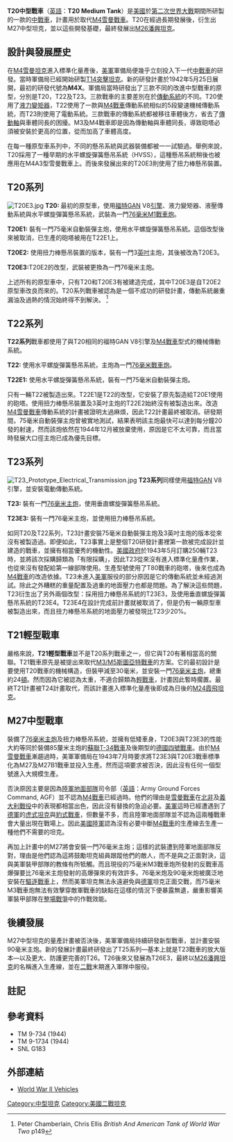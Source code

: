{{refimprove|time=2015-07-24T07:41:50+00:00}}
{{Infobox Weapon
|name=T20中型戰車 [[File:Flag_of_USA.svg|30px]]<br />T20 Medium Tank
|image=Image:T20_tank_pilot_at_Fisher_plant.png
|image_size=300px
|caption=一輛裝有垂直螺旋彈簧懸吊系統的T20
|origin={{flag|United States}}
|type=中戰車
|is_vehicle=yes
|service= 未服役
|designer= 
|design_date=
|manufacturer=
|unit_cost=
|production_date=
|number= 
|variants= T22<br />T23<br />T21
|weight=29.83公噸
|length=5.70公尺
|width=3.00公尺
|height=2.44公尺
|crew=5名(車長、炮手、裝填手、駕駛、副駕駛)
|armour=砲塔88/63/63(前/側/後)<br />車身63/50/38(前/側/後)
|primary_armament=[[M1_76毫米坦克炮|76毫米M1A1炮]]或<br />76毫米M1A2炮<br />備彈70發

|secondary_armament= 2 × [[.30-06春田步槍彈|.30-06]] [[白朗寧M1919中型機槍|白朗寧M1919]][[中型機槍|中型機槍]]<br /> 備彈6,000發 

|engine=福特 GAN V-8引擎
|engine_power=470匹
|pw_ratio=
|suspension=水平螺旋彈簧懸吊系統
|vehicle_range=160公里
|speed=每小時40公里}}

'''T20中型戰車'''（[[英語|英語]]：'''T20 Medium Tank'''）是[[美國|美國]]於[[第二次世界大戰|第二次世界大戰]]期間所研製的一款的[[中戰車|中戰車]]，計畫用於取代[[M4雪曼戰車|M4雪曼戰車]]。T20在經過長期發展後，衍生出M27中型坦克，並以這些開發基礎，最終發展出[[M26潘興坦克|M26潘興坦克]]。

== 設計與發展歷史 ==
在[[M4雪曼坦克|M4雪曼坦克]]進入標準化量產後，[[美軍|美軍]]軍備局便幾乎立刻投入下一代[[中戰車|中戰車]]的研發。當時軍備局已經開始研製[[T14突擊坦克|T14突擊坦克]]。新的研發計畫於1942年5月25日展開，最初的研發代號為'''M4X'''。軍備局當時研發出了三款不同的改進中型戰車的原型，分別是T20，T22及T23。三款戰車的主要差別在於[[傳動系統|傳動系統]]的不同。T20使用了[[液力變矩器|液力變矩器]]，T22使用了一款與[[M4戰車|M4戰車]]傳動系統相似的5段變速機械傳動系統，而T23則使用了電動系統。三款戰車的傳動系統都被移往車體後方，省去了[[传动轴|傳動軸]]與車體同長的困擾。M3及M4戰車即是因為傳動軸與車體同長，導致砲塔必須被安裝於更高的位置，從而加高了車體高度。

在每一種原型車系列中，不同的懸吊系統與武器裝備都被一一試驗過。舉例來說，T20採用了一種早期的水平螺旋彈簧懸吊系統（HVSS），這種懸吊系統稍後也被應用在M4A3型雪曼戰車上。而後來發展出來的T20E3則使用了扭力棒懸吊裝置。

== T20系列 ==
[[File:T20E3.jpg|right]]
'''T20: '''最初的原型車，使用[[福特|福特]]GAN V8[[引擎|引擎]]、液力變矩器、液壓傳動系統與水平螺旋彈簧懸吊系統，武裝為一門[[M1_76毫米坦克炮|76毫米M1戰車炮]]。

'''T20E1:''' 裝有一門75毫米自動裝彈主炮，使用水平螺旋彈簧懸吊系統。這個改型後來被取消，已生產的砲塔被用在T22E1上。

'''T20E2:''' 使用扭力棒懸吊裝置的版本，裝有一門3[[英吋|英吋]]主炮，其後被改為T20E3。

'''T20E3: '''T20E2的改型，武裝被更換為一門76毫米主炮。

上述所有的原型車中，只有T20和T20E3有被建造完成，其中T20E3是自T20E2原型車改良而來的。T20系列戰車被認為是一個不成功的研發計畫，傳動系統嚴重漏油及過熱的情況始終得不到解決。
<ref name="BATWW2">Peter Chamberlain, Chris Ellis ''British And American Tank of World War Two'' p149</ref>

== T22系列 ==
'''T22系列'''戰車都使用了與T20相同的福特GAN V8引擎及[[M4雪曼戰車|M4戰車]]型式的機械傳動系統。

'''T22:''' 使用水平螺旋彈簧懸吊系統，主炮為一門[[M1_76毫米坦克炮|76毫米戰車炮]]。

'''T22E1:''' 使用水平螺旋彈簧懸吊系統，裝有一門75毫米自動裝彈主炮。

只有一輛T22被製造出來。T22E1是T22的改型，它安裝了原先製造給T20E1使用的砲塔。使用扭力棒懸吊裝置及3英吋主炮的T22E2始終沒有被製造出來。改造[[M4雪曼戰車|M4雪曼戰車]]傳動系統的計畫被證明太過麻煩，因此T22計畫最終被取消。研發期間，75毫米自動裝彈主炮曾被實地測試，結果表明該主炮最快可以達到每分鐘20發的射速，然而該炮依然在1944年12月被放棄使用，原因是它不太可靠，而且當時發展大口徑主炮已成為優先目標。

== T23系列 ==
[[File:T23_Prototype_Electrical_Transmission.jpg|right]]
'''T23系列'''同樣使用[[福特|福特]]GAN V8引擎，並安裝電動傳動系統。

'''T23:''' 裝有一門[[M1_76毫米坦克炮|76毫米主炮]]，使用垂直螺旋彈簧懸吊系統。

'''T23E3:''' 裝有一門76毫米主炮，並使用扭力棒懸吊系統。

如同T20及T22系列，T23計畫安裝75毫米自動裝彈主炮及3英吋主炮的版本從來沒有被製造過。即便如此，T23事實上是整個T20研發計畫裡第一款被完成設計並建造的戰車，並擁有相當優秀的機動性。[[美國政府|美國政府]]於1943年5月訂購250輛T23時，並將該次採購歸類為「有限採購」，因此T23從來沒有進入標準化量產作業，也從來沒有發配給第一線部隊使用。生產型號使用了T80戰車的砲塔，後來也成為[[M4雪曼戰車|M4戰車]]的改造依據。T23未進入[[美軍|美軍]]服役的部分原因是它的傳動系統並未經過測試。除此之外糟糕的重量配置及過重的地面壓力也都是問題。為了解決這些問題，T23衍生出了另外兩個改型：採用扭力棒懸吊系統的T23E3，及使用垂直螺旋彈簧懸吊系統的T23E4。T23E4在設計完成前計畫就被取消了，但是仍有一輛原型車被製造出來，而且扭力棒懸吊系統的地面壓力被發現比T23少20%。

== T21輕型戰車 ==
嚴格來說，'''T21輕型戰車'''並不是T20系列戰車之一，但它與T20有著相當高的關聯。T21戰車原先是被提出來取代[[M3/M5斯圖亞特戰車|M3/M5斯圖亞特戰車]]的方案。它的最初設計是要使用T20戰車的機械構造，但裝甲減至30毫米，並安裝一門[[M1_76毫米坦克炮|76毫米主炮]]，總重約24[[頓|頓]]。然而因為它被認為太重，不適合歸類為[[輕戰車|輕戰車]]，計畫因此暫時擱置。最終T21計畫被T24計畫取代，而該計畫進入標準化量產後即成為日後的[[M24霞飛坦克|M24霞飛坦克]]。

== M27中型戰車 ==
裝備了[[M1_76毫米坦克炮|76毫米主炮]]及扭力棒懸吊系統，並擁有低矮車身，T20E3與T23E3的性能大約等同於裝備85釐米主炮的[[蘇聯|蘇聯]][[T-34戰車|T-34戰車]]及後期型的[[納粹德國|德國]][[四號戰車|四號戰車]]。由於[[M4雪曼戰車|M4雪曼戰車]]漸趨過時，美軍軍備局在1943年7月時要求將T23E3與T20E3戰車標準化為M27及M27B1戰車並投入生產。然而這項要求被否決，因此沒有任何一個型號進入大規模生產。

否決原因主要是因為[[陸軍地面部隊|陸軍地面部隊]]司令部（[[英語|英語]]：Army Ground Forces Command, AGF）並不認為[[M4雪曼戰車|M4戰車]]已經過時。他們的理由是[[雪曼戰車|雪曼戰車]]在[[北非戰場|北非]]及[[義大利戰役|義大利戰役]]中的表現都相當出色，因此沒有替換的急迫必要。[[美軍|美軍]]這時已經遭遇到了[[德意志國防軍|德軍]]的[[虎式坦克|虎式坦克]]與[[豹式戰車|豹式戰車]]，但數量不多，而且陸軍地面部隊並不認為這兩種戰車會大量出現在戰場上。因此[[美國陸軍|美國陸軍]]認為沒有必要中斷[[M4雪曼戰車|M4戰車]]的生產線去生產一種他們不需要的坦克。

再加上計畫中的M27將會安裝一門76毫米主炮；這樣的武裝遭到陸軍地面部隊反對，理由是他們認為這將鼓勵坦克組員跟蹤他們的敵人，而不是與之正面對決，這與美軍裝甲部隊的教條有所牴觸。而且現役的75毫米M3戰車炮所發射的反戰車高爆彈要比76毫米主炮發射的高爆彈來的有效許多。76毫米炮及90毫米炮被廣泛地安裝在[[驅逐戰車|驅逐戰車]]上，然而美軍坦克無法永遠避免與[[德意志國防軍|德軍]]坦克正面交戰，而75毫米M3戰車炮無法有效擊穿敵軍戰車的缺點在這樣的情況下便暴露無遺，嚴重影響美軍裝甲部隊在[[第二次世界大战|整場戰爭]]中的作戰效能。

== 後續發展 ==
M27中型坦克的量產計畫被否決後，美軍軍備局持續研發新型戰車，並計畫安裝90毫米主炮。新的發展計畫最終研發出了T25系列—基本上就是T23戰車的放大版本—以及更大、防護更完善的T26。T26後來又發展為T26E3，最終以[[M26潘興坦克|M26潘興坦克]]的名稱進入生產線，並在[[二戰|二戰]]末期進入軍隊中服役。

== 註記 ==
{{Reflist}}

== 參考資料 ==
* TM 9-734 (1944)
* TM 9-1734 (1944)
* SNL G183

== 外部連結 ==
* [https://web.archive.org/web/20160304093820/http://www.wwiivehicles.com/united-states/vehicle/medium-tank/t20-medium-tank.asp World War II Vehicles]
{{二次大戰美軍AFVs}}

[[Category:中型坦克|Category:中型坦克]]
[[Category:美國二戰坦克|Category:美國二戰坦克]]